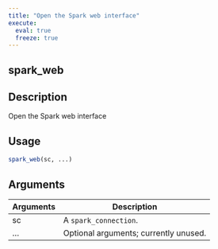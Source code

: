 ```yaml
---
title: "Open the Spark web interface"
execute:
  eval: true
  freeze: true
---
```


## spark_web

## Description
Open the Spark web interface


## Usage
```r
spark_web(sc, ...)
```

## Arguments
|Arguments|Description|
|---|---|
| sc | A `spark_connection`. |
| ... | Optional arguments; currently unused. |








